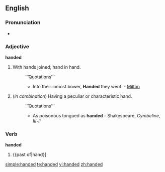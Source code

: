 {{see|-handed}}
==English==

===Pronunciation===
*{{audio|en-us-handed.ogg|Audio (US)}}


===Adjective===
'''handed'''

#With hands joined; hand in hand.
#:’’’Quotations’’’
#:*Into their inmost bower, '''Handed''' they went. - [[Milton]]
# (''in combination'') Having a peculiar or characteristic hand.
#:’’’Quotations’’’
#:*As poisonous tongued as '''handed''' - Shakespeare, ''Cymbeline, III-ii''

===Verb===
'''handed'''

# {{past of|hand}]

[[simple:handed]]
[[te:handed]]
[[vi:handed]]
[[zh:handed]]